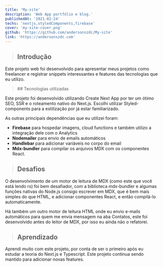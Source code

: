 ```yaml
---
title: 'My-site'
description: 'Web App portfólio e blog.'
publishedAt: '2021-02-24'
techs: 'nextjs,styledComponents,firebase'
cover: 'my-site-cover.png'
github: 'https://github.com/andersonszdc/My-site'
link: 'https://andersonszdc.com'
---
```


> ## Introdução

Este projeto web foi desenvolvido para apresentar meus projetos como freelancer e registrar snippets interessantes e features das tecnologias que eu utilizo. 

<blockquote className="with-icons">
    ## Tecnologias utilizadas
    <TechIcons techs={['nextjs', 'styledComponents', 'firebase']}/>
</blockquote>

Este projeto foi desenvolvido utilizando Create Next App por ter um ótimo SEO, SSR e o roteamento nativo do Next.js. Escolhi utilizar Styled-components para a estilização por já estar familiarizado.

As outras principais dependências que eu utilizei foram:

- **Firebase** para hospedar imagens, cloud functions e também utilizo a integração dele com o Analytics 
- **Nodemailer** para envio de emails automáticos
- **Handlebar** para adicionar variáveis no corpo do email
- **Mdx-bundler** para compilar os arquivos MDX com os componentes React.

> ## Desafios

O desenvolvimento de um motor de leitura de MDX (como este que você está lendo rs) foi bem desafiador, com a biblioteca mdx-bundler e algumas funções nativas do Node.js consigo escrever em MDX, que é bem mais simples do que HTML, e adicionar componentes React, e então compilá-lo automaticamente.

Há também um outro motor de leitura HTML onde eu envio e-mails automáticos para quem me envia mensagem na aba Contatos, este foi desenvolvido antes do leitor de MDX, por isso eu ainda não o refatorei.

> ## Aprendizado

Aprendi muito com este projeto, por conta de ser o primeiro após eu estudar a teoria do Next.js e Typescript. Este projeto continua sendo mantido para adicionar novas features. 